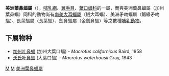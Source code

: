 {{Unreferenced|time=2019-04-10T10:13:06+00:00}}
{{Automatic taxobox
| image = California leaf-nosed bat.jpg
| image_caption = {{link-en|加州葉鼻蝠|California_leaf-nosed_bat}}<br>(''Macrotus californicus'')
| taxon = Macrotus
| authority = [[約翰·愛德華·格雷|Gray]], 1843
}}

'''美洲葉鼻蝠屬'''（{{lang-xm|Macrotus}}），[[哺乳綱|哺乳綱]]、[[翼手目|翼手目]]、[[葉口蝠科|葉口蝠科]]的一屬，而與美洲葉鼻蝠屬（加州葉鼻蝠）同科的動物尚有[[南美大耳蝠屬|南美大耳蝠屬]]（絨大耳蝠）、美洲矛吻蝠屬（鋸緣矛吻蝠）、長葉蝠屬（長葉蝠）、劍鼻蝠屬（金劍鼻蝠）等之數種[[哺乳動物|哺乳動物]]。

==下属物种==
* [[加州叶鼻蝠|加州叶鼻蝠]] (加州大葉口蝠) - ''Macrotus californicus'' Baird, 1858
* [[沃氏叶鼻蝠|沃氏叶鼻蝠]] (大葉口蝠) - ''Macrotus waterhousii'' Gray, 1843

{{哺乳动物小作品}}
{{Taxonbar|from=Q956183}}
[[Category:葉口蝠科|M]]
[[Category:1843年描述的分类群|M]]
[[Category:美洲葉鼻蝠屬|]]